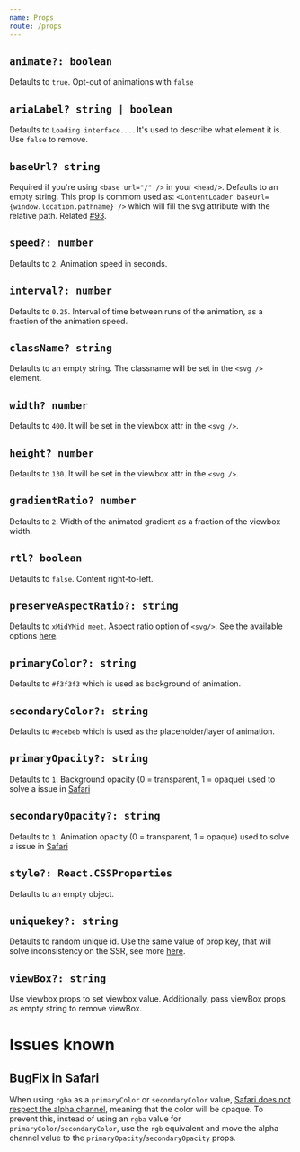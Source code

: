 ```yaml
---
name: Props
route: /props
---
```



## `animate?: boolean`

Defaults to `true`. Opt-out of animations with `false`

<Playground>
  <Facebook animate={false} />
</Playground>

## `ariaLabel? string | boolean`

Defaults to `Loading interface...`. It's used to describe what element it is. Use `false` to remove.

<Playground>
  <Facebook ariaLabel="my custom loader" />
</Playground>

## **`baseUrl? string`**

Required if you're using `<base url="/" />` in your `<head/>`. Defaults to an empty string. This prop is commom used as: `<ContentLoader baseUrl={window.location.pathname} />` which will fill the svg attribute with the relative path. Related [#93](https://github.com/danilowoz/react-content-loader/issues/93).

<Playground>
  <Facebook baseUrl="/mypage" />
</Playground>

## `speed?: number`

Defaults to `2`. Animation speed in seconds.

<Playground>
  <Facebook speed={4} />
  <Facebook speed={1} />
</Playground>

## `interval?: number`

Defaults to `0.25`. Interval of time between runs of the animation, as a fraction of the animation speed.

<Playground>
  <Facebook interval={0.8} />
</Playground>

## `className? string`

Defaults to an empty string. The classname will be set in the `<svg />` element.

<Playground>
  <Facebook className="custom-classname" />
</Playground>

## `width? number`

Defaults to `400`. It will be set in the viewbox attr in the `<svg />`.

<Playground>
  <Facebook width={200} />
</Playground>

## `height? number`

Defaults to `130`. It will be set in the viewbox attr in the `<svg />`.

<Playground>
  <Facebook height={50} />
</Playground>

## `gradientRatio? number`

Defaults to `2`. Width of the animated gradient as a fraction of the viewbox width.

<Playground>
  <Instagram
    gradientRatio={0.2}
    primaryColor={'#333'}
    secondaryColor={'#999'}
  />
  <Instagram gradientRatio={4} primaryColor={'#333'} secondaryColor={'#999'} />
</Playground>

## `rtl? boolean`

Defaults to `false`. Content right-to-left.

<Playground>
  <Instagram rtl />
</Playground>

## `preserveAspectRatio?: string`

Defaults to `xMidYMid meet`. Aspect ratio option of `<svg/>`. See the available options [here](https://github.com/danilowoz/react-content-loader/blob/master/src/interface.ts#L7).

<Playground>
  <Instagram preserveAspectRatio="none" />
</Playground>

## `primaryColor?: string`

Defaults to `#f3f3f3` which is used as background of animation.

<Playground>
  <Facebook primaryColor="#333" />
</Playground>

## `secondaryColor?: string`

Defaults to `#ecebeb` which is used as the placeholder/layer of animation.

<Playground>
  <Facebook secondaryColor="#333" />
</Playground>

## `primaryOpacity?: string`

Defaults to `1`. Background opacity (0 = transparent, 1 = opaque) used to solve a issue in [Safari](#bugfix-in-safari)

<Playground>
  <Facebook primaryOpacity={0.06} />
</Playground>

## `secondaryOpacity?: string`

Defaults to `1`. Animation opacity (0 = transparent, 1 = opaque) used to solve a issue in [Safari](#bugfix-in-safari)

<Playground>
  <Facebook secondaryOpacity={0.06} />
</Playground>

## `style?: React.CSSProperties`

Defaults to an empty object.

<Playground>
  <Facebook style={{ width: '100%' }} />
</Playground>

## **`uniquekey?: string`**

Defaults to random unique id. Use the same value of prop key, that will solve inconsistency on the SSR, see more [here](https://github.com/danilowoz/react-content-loader/issues/78).

<Playground>
  <Facebook uniquekey="my-uniqye-key" />
</Playground>

## `viewBox?: string`

Use viewbox props to set viewbox value.
Additionally, pass viewBox props as empty string to remove viewBox.

<Playground>
  <ContentLoader viewBox="" />
</Playground>

# Issues known

## BugFix in Safari

When using `rgba` as a `primaryColor` or `secondaryColor` value,
[Safari does not respect the alpha channel](https://github.com/w3c/svgwg/issues/180),
meaning that the color will be opaque. To prevent this, instead of using an
`rgba` value for `primaryColor`/`secondaryColor`, use the `rgb` equivalent and
move the alpha channel value to the `primaryOpacity`/`secondaryOpacity` props.

<Playground>
  <ContentLoader
    primaryColor="rgb(0,0,0)"
    secondaryColor="rgb(0,0,0)"
    primaryOpacity={0.06}
    secondaryOpacity={0.12}
  />
</Playground>
